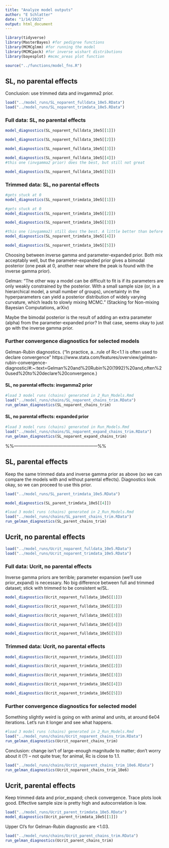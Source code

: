```yaml
---
title: "Analyze model outputs"
author: "E Schlatter"
date: "1/14/2022"
output: html_document
---
```


```r
library(tidyverse)
library(MasterBayes) #for pedigree functions
library(MCMCglmm) #for running the model
library(MCMCpack) #for inverse wishart distributions
library(bayesplot) #mcmc_areas plot function
```

```r
source("../functions/model_fns.R")
```

## SL, no parental effects
Conclusion: use trimmed data and invgamma2 prior.

```r
load("../model_runs/SL_noparent_fulldata_10e5.RData")
load("../model_runs/SL_noparent_trimdata_10e5.RData")
```

### Full data: SL, no parental effects

```r
model_diagnostics(SL_noparent_fulldata_10e5[[1]])
```

```r
model_diagnostics(SL_noparent_fulldata_10e5[[2]])
```

```r
model_diagnostics(SL_noparent_fulldata_10e5[[3]])
```

```r
model_diagnostics(SL_noparent_fulldata_10e5[[4]])
#this one (invgamma2 prior) does the best, but still not great
```

```r
model_diagnostics(SL_noparent_fulldata_10e5[[5]])
```


### Trimmed data: SL, no parental effects

```r
#gets stuck at 0
model_diagnostics(SL_noparent_trimdata_10e5[[1]])
```

```r
#gets stuck at 0
model_diagnostics(SL_noparent_trimdata_10e5[[2]])
```

```r
model_diagnostics(SL_noparent_trimdata_10e5[[3]])
```

```r
#this one (invgamma2) still does the best. A little better than before --> reason to use the trimmed data
model_diagnostics(SL_noparent_trimdata_10e5[[4]])
```

```r
model_diagnostics(SL_noparent_trimdata_10e5[[5]])
```


Choosing between inverse gamma and parameter-expanded prior. Both mix acceptably well, but the parameter-expanded prior gives a bimodal posterior (one peak at 0, another near where the peak is found with the inverse gamma prior). 

Gelman: "The other way a model can be difficult to fit is if its parameters are only weakly constrained by the posterior. With a small sample size (or, in a hierarchical model, a small number of groups), uncertainty in the hyperparameters can yield a posterior distribution of widely varying curvature, which leads to slowly mixing MCMC." (Stacking for Non-mixing Bayesian Computations, arXiv)

Maybe the bimodal posterior is the result of adding an extra parameter (alpha) from the parameter-expanded prior? In that case, seems okay to just go with the inverse gamma prior.

### Further convergence diagnostics for selected models

Gelman-Rubin diagnostics. ("In practice, a...rule of Rc<1.1 is often used to declare convergence" https://www.stata.com/features/overview/gelman-rubin-convergence-diagnostic/#:~:text=Gelman%20and%20Rubin%20(1992)%20and,often%20used%20to%20declare%20convergence.)

#### SL, no parental effects: invgamma2 prior
```r
#load 3 model runs (chains) generated in 2_Run_Models.Rmd
load("../model_runs/chains/SL_noparent_chains_trim.RData")
run_gelman_diagnostics(SL_noparent_chains_trim)
```

#### SL, no parental effects: expanded prior
```r
#load 3 model runs (chains) generated in Run_Models.Rmd
load("../model_runs/chains/SL_noparent_expand_chains_trim.RData")
run_gelman_diagnostics(SL_noparent_expand_chains_trim)
```

%%---------------------------------------------------------%%

## SL, parental effects
Keep the same trimmed data and inverse gamma prior as above (so we can compare the models with and without parental effects). Diagnostics look okay, so we can proceed to use this prior.

```r
load("../model_runs/SL_parent_trimdata_10e5.RData")
```

```r
model_diagnostics(SL_parent_trimdata_10e5[[4]])
```

```r
#load 3 model runs (chains) generated in 2_Run_Models.Rmd
load("../model_runs/chains/SL_parent_chains_trim.RData")
run_gelman_diagnostics(SL_parent_chains_trim)
```




## Ucrit, no parental effects

```r
load("../model_runs/Ucrit_noparent_fulldata_10e5.RData")
load("../model_runs/Ucrit_noparent_trimdata_10e5.RData")
```

### Full data: Ucrit, no parental effects
Inverse gamma priors are terrible; parameter expansion (we'll use prior_expand) is necessary. No big difference between full and trimmed dataset; stick with trimmed to be consistent w/SL.

```r
model_diagnostics(Ucrit_noparent_fulldata_10e5[[1]])
```

```r
model_diagnostics(Ucrit_noparent_fulldata_10e5[[2]])
```

```r
model_diagnostics(Ucrit_noparent_fulldata_10e5[[3]])
```

```r
model_diagnostics(Ucrit_noparent_fulldata_10e5[[4]])
```

```r
model_diagnostics(Ucrit_noparent_fulldata_10e5[[5]])
```


### Trimmed data: Ucrit, no parental effects

```r
model_diagnostics(Ucrit_noparent_trimdata_10e5[[1]])
```

```r
model_diagnostics(Ucrit_noparent_trimdata_10e5[[2]])
```

```r
model_diagnostics(Ucrit_noparent_trimdata_10e5[[3]])
```

```r
model_diagnostics(Ucrit_noparent_trimdata_10e5[[4]])
```

```r
model_diagnostics(Ucrit_noparent_trimdata_10e5[[5]])
```

### Further convergence diagnostics for selected model

Something slightly weird is going on with animal and units, at around 6e04 iterations. Let's run it longer and see what happens.
```r
#load 3 model runs (chains) generated in 2_Run_Models.Rmd
load("../model_runs/chains/Ucrit_noparent_chains_trim.RData")
run_gelman_diagnostics(Ucrit_noparent_chains_trim)
```

Conclusion: change isn't of large-enough magnitude to matter; don't worry about it (?) -- not quite true; for animal, Rc is close to 1.1.
```r
load("../model_runs/chains/Ucrit_noparent_chains_trim_10e6.RData")
run_gelman_diagnostics(Ucrit_noparent_chains_trim_10e6)
```

## Ucrit, parental effects
Keep trimmed data and prior_expand; check convergence.
Trace plots look good. Effective sample size is pretty high and autocorrelation is low.

```r
load("../model_runs/Ucrit_parent_trimdata_10e5.RData")
model_diagnostics(Ucrit_parent_trimdata_10e5[[1]])
```

Upper CI's for Gelman-Rubin diagnostic are <1.03.
```r
load("../model_runs/chains/Ucrit_parent_chains_trim.RData")
run_gelman_diagnostics(Ucrit_parent_chains_trim)
```

